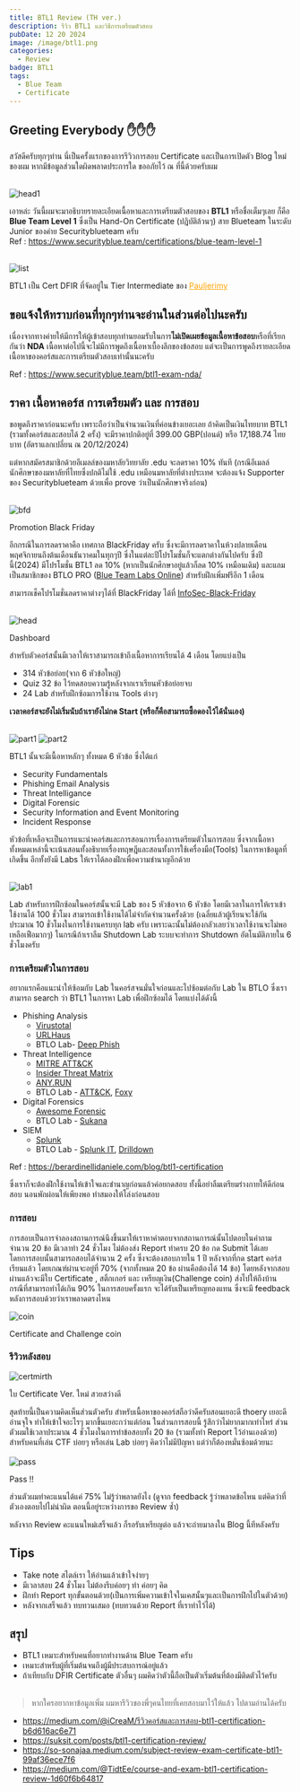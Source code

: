 ```yaml
---
title: BTL1 Review (TH ver.)
description: รีวิว BTL1 และวิธีการเตรียมตัวสอบ
pubDate: 12 20 2024
image: /image/btl1.png
categories:
  - Review
badge: BTL1
tags:
  - Blue Team
  - Certificate
---
```


## Greeting Everybody ✋✋✋
สวัสดีครับทุกๆท่าน นี่เป็นครั้งแรกของการรีวิวการสอบ Certificate และเป็นการเปิดตัว Blog ใหม่ของผม หากมีข้อมูลส่วนใดผิดพลาดประการใด ขออภัยไว้ ณ ที่นี้ด้วยครับผม  <br /><br />

![head1](/image/cert.png) <br />

เอาหล่ะ วันนี้ผมจะมาอธิบายรายละเอียดเนื้อหาและการเตรียมตัวสอบของ **BTL1** หรือชื่อเต็มๆเลย ก็คือ **Blue Team Level 1** ซึ่งเป็น Hand-On Certificate (ปฎิบัติล้วนๆ) สาย Blueteam ในระดับ Junior ของค่าย Securityblueteam ครับ <br />
Ref : https://www.securityblue.team/certifications/blue-team-level-1 <br /><br />

<div style={{ display: "flex", flexDirection: "column", alignItems: "center", paddingLeft: "2rem" }}>
  <img src="/image/list.png" alt="list" style={{ maxWidth: "100%", height: "auto" }} />
  <p style={{ fontSize: "0.9rem", color: "gray", marginTop: "0.5rem", textAlign: "center" }}>
    BTL1 เป็น Cert DFIR ที่จัดอยู่ใน Tier Intermediate ของ <a href="https://pauljerimy.com/security-certification-roadmap/" style="color: Orange; text-decoration: underline;">Pauljerimy</a>
  </p>
</div>



## ขอแจ้งให้ทราบก่อนที่ทุกๆท่านจะอ่านในส่วนต่อไปนะครับ
เนื่องจากทางค่ายให้มีการให้ผู้เข้าสอบทุกท่านยอมรับในการ**ไม่เปิดเผยข้อมูลเนื้อหาข้อสอบ**หรือที่เรียกกันว่า **NDA** เนื้อหาต่อไปนี้จะไม่มีการพูดถึงเนื้อหาเบื้องลึกของข้อสอบ แต่จะเป็นการพูดถึงรายละเอียดเนื้อหาของคอร์สและการเตรียมตัวสอบเท่านั้นนะครับ

Ref : https://www.securityblue.team/btl1-exam-nda/

## **ราคา เนื้อหาคอร์ส การเตรียมตัว และ การสอบ**

ขอพูดถึงราคาก่อนนะครับ เพราะถือว่าเป็นจำนวนเงินที่ค่อนข้างเยอะเลย ถ้าคิดเป็นเงินไทยบาท
BTL1 (รวมทั้งคอร์สและสอบได้ 2 ครั้ง) จะมีราคาปกติอยู่ที่ 399.00 GBP(ปอนด์) หรือ 17,188.74 ไทยบาท (อัตราแลกเปลี่ยน ณ 20/12/2024)

แต่หากสมัครสมาชิกด้วยอีเมลล์ของมหาลัยวิทยาลัย .edu จะลดราคา 10% ทันที (กรณีอีเมลล์นักศึกษาของมหาลัยที่ไทยซึ่งปกติไม่ใช้ .edu เหมือนมหาลัยที่ต่างประเทศ จะต้องแจ้ง Supporter ของ Securityblueteam ด้วยเพื่อ prove ว่าเป็นนักศึกษาจริงก่อน) <br /><br />

<div style={{ display: "flex", flexDirection: "column", alignItems: "center", paddingLeft: "1rem" }}>
  <img src="/image/bfd1.png" alt="bfd" style={{ maxWidth: "100%", height: "auto" }} />
  <p style={{ fontSize: "0.9rem", color: "gray", marginTop: "0.1rem", textAlign: "center" }}>
    Promotion Black Friday
  </p>
</div>

อีกกรณีในการลดราคาคือ เทศกาล BlackFriday ครับ ซึ่งจะมีการลดราคาในห้วงปลายเดือนพฤศจิกายนถึงต้นเดือนธันวาคมในทุกๆปี ซึ่งในแต่ละปีโปรโมชั่นก็จะแตกต่างกันไปครับ ซึ่งปีนี้(2024) มีโปรโมชั่น BTL1 ลด 10% (หากเป็นนักศึกษาอยู่แล้วก็ลด 10% เหมือนเดิม) และแถมเป็นสมาชิกของ BTLO PRO ([Blue Team Labs Online](https://blueteamlabs.online)) สำหรับฝึกเพิ่มฟรีอีก 1 เดือน  

สามารถเช็คโปรโมชั่นลดราคาต่างๆได้ที่ BlackFriday ได้ที่ [InfoSec-Black-Friday](https://github.com/0x90n/InfoSec-Black-Friday/) <br /><br />

<div style={{ display: "flex", flexDirection: "column", alignItems: "center", paddingLeft: "1rem" }}>
  <img src="/image/head1.png" alt="head" style={{ maxWidth: "100%", height: "auto" }} />
  <p style={{ fontSize: "0.9rem", color: "gray", marginTop: "0.1rem", textAlign: "center" }}>
    Dashboard
  </p>
</div>

สำหรับตัวคอร์สนั้นมีเวลาให้เราสามารถเข้าถึงเนื้อหาการเรียนได้ 4 เดือน โดยแบ่งเป็น
- 314 หัวข้อย่อย(จาก 6 หัวข้อใหญ่)
- Quiz 32 ข้อ ไว้ทดสอบความรู้หลังจากเราเรียนหัวข้อย่อยจบ
- 24 Lab สำหรับฝึกซ้อมการใช้งาน Tools ต่างๆ 

**เวลาคอร์สจะยังไม่เริ่มนับถ้าเรายังไม่กด Start (หรือก็คือสามารถซื้อดองไว้ได้นั่นเอง)**
<br /><br />

![part1](/image/part1.png)
![part2](/image/part2.png) <br />

BTL1 นั้นจะมีเนื้อหาหลักๆ ทั้งหมด 6 หัวข้อ ซึ่งได้แก่
- Security Fundamentals
- Phishing Email Analysis
- Threat Intelligance
- Digital Forensic
- Security Information and Event Monitoring
- Incident Response

หัวข้อที่เหลือจะเป็นการแนะนำคอร์สและการสอนการเรื่องการเตรียมตัวในการสอบ
ซึ่งจากเนื้อหาทั้งหมดเหล่านี้จะเน้นสอนทั้งอธิบายเรื่องทฤษฎีและสอนทั้งการใช้เครื่องมือ(Tools) ในการหาข้อมูลที่เกิดขึ้น อีกทั้งยังมี Labs ให้เราได้ลองฝึกเพื่อความชำนาญอีกด้วย <br /><br />


![lab1](/image/lab1.png) <br />


Lab สำหรับการฝึกซ้อมในคอร์สนั้นจะมี Lab ของ 5 หัวข้อจาก 6 หัวข้อ โดยมีเวลาในการให้เราเข้าใช้งานได้ 100 ชั่วโมง สามารถเข้าใช้งานได้ไม่จำกัดจำนวนครั้งด้วย (เฉลี่ยแล้วผู้เรียนจะใช้กันประมาณ 10 ชั่วโมงในการใช้งานครบทุก lab ครับ เพราะฉะนั้นไม่ต้องกลัวเลยว่าเวลาใช้งานจะไม่พอ เหลือเฟือมากๆ) ในกรณีถ้าเราลืม Shutdown Lab ระบบจะทำการ Shutdown อัตโนมัติภายใน 6 ชั่วโมงครับ <br />

### **การเตรียมตัวในการสอบ**

อยากแรกคือแนะนำให้ซ้อมกับ Lab ในคอร์สจนมั่นใจก่อนและไปซ้อมต่อกับ Lab ใน BTLO ซึ่งเราสามารถ search ว่า BTL1 ในการหา Lab เพื่อฝึกซ้อมได้
โดยแบ่งได้ดังนี้

- Phishing Analysis
  - [Virustotal](https://www.virustotal.com/gui/)
  - [URLHaus](https://urlhaus.abuse.ch/)
  - BTLO Lab- [Deep Phish](https://blueteamlabs.online/home/investigation/deep-phish-567b38a0ef)
- Threat Intelligence
  - [MITRE ATT&CK](https://attack.mitre.org/)
  - [Insider Threat Matrix](https://insiderthreatmatrix.org)
  - [ANY.RUN](https://any.run)
  - BTLO Lab - [ATT&CK](https://blueteamlabs.online/home/challenge/attck-0e4914db5d), [Foxy](https://blueteamlabs.online/home/investigation/foxy-45e69136ae)
- Digital Forensics
  - [Awesome Forensic](https://github.com/cugu/awesome-forensics)
  - BTLO Lab - [Sukana](https://blueteamlabs.online/home/investigation/sukana-3e7d31b12a)
- SIEM
  - [Splunk](https://docs.splunk.com/Documentation)
  - BTLO Lab - [Splunk IT](https://blueteamlabs.online/home/investigation/splunk-it-0aae63055a), [Drilldown](https://blueteamlabs.online/home/investigation/drilldown-db9ea241de)

Ref : https://berardinellidaniele.com/blog/btl1-certification

ซึ่งเราก็จะต้องฝึกใช้งานให้เข้าใจและชำนาญก่อนแล้วค่อยกดสอบ ทั้งนี้อย่าลืมเตรียมร่างกายให้ดีก่อนสอบ นอนพักผ่อนให้เพียงพอ ทำสมองให้โล่งก่อนสอบ <br />

### **การสอบ**
การสอบเป็นการจำลองสถานการณ์นึงขึ้นมาให้เราหาคำตอบจากสถานการณ์นั้นไปตอบในคำถามจำนวน 20 ข้อ มีเวลาทำ 24 ชั่วโมง ไม่ต้องส่ง Report ทำครบ 20 ข้อ กด Submit ได้เลย<br />
โดยการสอบนั้นสามารถสอบได้จำนวน 2 ครั้ง  ซึ่งจะต้องสอบภายใน 1 ปี หลังจากที่กด start คอร์สเรียนแล้ว โดยเกณฑ์ผ่านจะอยู่ที่ 70% (จากทั้งหมด 20 ข้อ ผ่านคือต้องได้ 14 ข้อ) โดยหลังจากสอบผ่านแล้วจะมีใบ Certificate , สติ้กเกอร์ และ เหรียญเงิน(Challenge coin) ส่งไปให้ถึงบ้าน
กรณีที่สามารถทำได้เกิน 90% ในการสอบครั้งแรก จะได้รับเป็นเหรียญทองแทน ซึ่งจะมี feedback หลังการสอบด้วยว่าเราพลาดตรงไหน<br />
<div style={{ display: "flex", flexDirection: "column", alignItems: "center", paddingLeft: "1rem" }}>
  <img src="/image/coin.webp" alt="coin" style={{ maxWidth: "100%", height: "auto" }} />
  <p style={{ fontSize: "0.9rem", color: "gray", marginTop: "0.1rem", textAlign: "center" }}>
    Certificate and Challenge coin
  </p>
</div>

### **รีวิวหลังสอบ**
<div style={{ display: "flex", flexDirection: "column", alignItems: "center", paddingLeft: "1rem" }}>
  <img src="/image/mirthcert.png" alt="certmirth" style={{ maxWidth: "100%", height: "auto" }} />
  <p style={{ fontSize: "0.9rem", color: "gray", marginTop: "0.1rem", textAlign: "center" }}>
    ใบ Certificate Ver. ใหม่ สวยสว่างดี
  </p>
</div>
สุดท้ายนี้เป็นความคิดเห็นส่วนตัวครับ 
สำหรับเนื้อหาของคอร์สถือว่าดีครับสอนเยอะดี thoery เยอะดีอ่านจุใจ ทำให้เข้าใจอะไรๆ มากขึ้นเยอะกว่าแต่ก่อน 
ในส่วนการสอบนี้ รู้สึกว่าไม่ยากมากเท่าไหร่ ส่วนตัวผมใช้เวลาประมาณ 4 ชั่วโมงในการทำข้อสอบทั้ง 20 ข้อ (รวมทั้งทำ Report ไว้อ่านเองด้วย) สำหรับคนที่เล่น CTF บ่อยๆ หรือเล่น Lab บ่อยๆ คิดว่าไม่มีปัญหา แต่ว่าก็ต้องหมั่นซ้อมด้วยนะ <br /><br />

<div style={{ display: "flex", flexDirection: "column", alignItems: "center", paddingLeft: "1rem" }}>
  <img src="/image/pass.png" alt="pass" style={{ maxWidth: "100%", height: "auto" }} />
  <p style={{ fontSize: "0.9rem", color: "gray", marginTop: "0.1rem", textAlign: "center" }}>
    Pass !!
  </p>
</div>
ส่วนตัวผมทำคะแนนได้แค่ 75% ไม่รู้ว่าพลาดยังไง (ดูจาก feedback รู้ว่าพลาดข้อไหน แต่คิดว่าที่ตัวเองตอบไปไม่น่าผิด ตอนนี้อยู่ระหว่างการขอ Review ซ้ำ)

หลังจาก Review คะแนนใหม่เสร็จแล้ว ก็รอรับเหรียญต่อ แล้วจะถ่ายมาลงใน Blog นี้ทีหลังครับ

## **Tips**
- Take note สไตล์เรา ให้อ่านแล้วเข้าใจง่ายๆ 
- มีเวลาสอบ 24 ชั่วโมง ไม่ต้องรีบค่อยๆ ทำ ค่อยๆ คิด 
- ฝึกทำ Report ทุกขั้นตอนด้วย(เป็นการเพิ่มความเข้าใจในเคสนั้นๆและเป็นการฝึกไปในตัวด้วย)
- หลังจากเสร็จแล้ว ทบทวนเสมอ (ทบทวนด้วย Report ที่เราทำไว้ได้)

## **สรุป**
- BTL1 เหมาะสำหรับคนที่อยากทำงานด้าน Blue Team ครับ
- เหมาะสำหรับผู้ที่เริ่มต้นจนถึงผู้มีประสบการณ์อยู่แล้ว
- ถ้าเทียบกับ DFIR Certificate ตัวอื่นๆ ผมคิดว่าตัวนี้ถือเป็นตัวเริ่มต้นที่ต้องมีติดตัวไว้ครับ <br /><br />
> หากใครอยากหาข้อมูลเพิ่ม ผมหารีวิวของพี่ๆคนไทยที่เคยสอบมาไว้ให้แล้ว ไปตามอ่านได้ครับ
- https://medium.com/@iCreaM/รีวิวคอร์สและการสอบ-btl1-certification-b6d616ac6e71
- https://suksit.com/posts/btl1-certification-review/
- https://so-sonajaa.medium.com/subject-review-exam-certificate-btl1-99af36ece7f6
- https://medium.com/@TidtEe/course-and-exam-btl1-certification-review-1d60f6b64817

<LinkCard
  title="Mirthz"
  desc="ขอบคุณทุกท่านที่อ่านจนจบ หลังจากนี้จะตั้งใจเขียน Blog เรื่อยๆ ค้าบบบ😽"
  url="https://mirthz.xyz"
  img="/Nyan_Cat_Human_ver.webp"
/>
